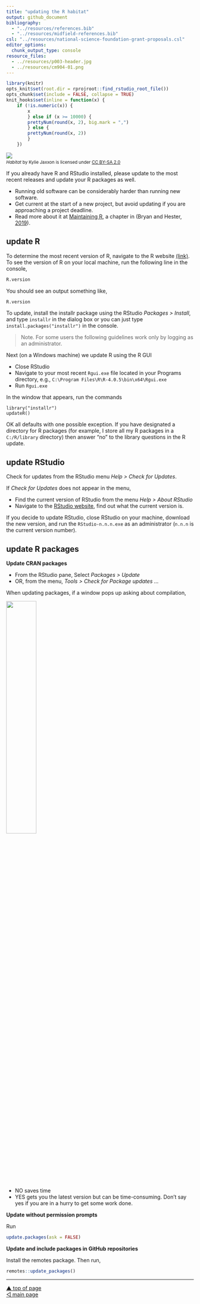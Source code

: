 ```yaml
---
title: "updating the R habitat"
output: github_document
bibliography: 
  - "../resources/references.bib"
  - "../resources/midfield-references.bib"
csl: "../resources/national-science-foundation-grant-proposals.csl"
editor_options: 
  chunk_output_type: console
resource_files:
  - ../resources/p003-header.jpg
  - ../resources/cm904-01.png
---
```


```r
library(knitr)
opts_knit$set(root.dir = rprojroot::find_rstudio_root_file())
opts_chunk$set(include = FALSE, collapse = TRUE) 
knit_hooks$set(inline = function(x) {
	if (!is.numeric(x)) { 
		x 
		} else if (x >= 10000) { 
		prettyNum(round(x, 2), big.mark = ",")
		} else {
		prettyNum(round(x, 2))
		}
	})
```

![](../resources/p003-header.jpg)
<small>
<br>
<i>Habitat</i> by Kylie Jaxxon is licensed under <a href="https://creativecommons.org/licenses/by-sa/2.0/legalcode">CC BY-SA 2.0</a>
<br>
</small>

If you already have R and RStudio installed, please update to the most recent releases and update your R packages as well.


- Running old software can be considerably harder than running new software.
- Get current at the start of a new project, but avoid updating if you are approaching a project deadline.
- Read more about it at [Maintaining R](https://whattheyforgot.org/maintaining-r.html){target="_blank"}, a chapter in (Bryan and Hester, [2019](#ref-Bryan+Hester:2019)).




## update R

To determine the most recent version of R, navigate to the R website [(link)](https://www.r-project.org). To see the version of R on your local machine, run the following line in the console, 

```r
R.version
```

You should see an output something like, 

```r
R.version
```


To update, install the installr package using the RStudio *Packages > Install*, and type `installr` in the dialog box or you can just type `install.packages("installr")` in the console. 

> Note. For some users the following guidelines work only by logging as an administrator. 

Next (on a Windows machine) we update R using the R GUI

- Close RStudio
- Navigate to your most recent `Rgui.exe` file located in your Programs directory, e.g., `C:\Program Files\R\R-4.0.5\bin\x64\Rgui.exe`  
- Run `Rgui.exe`

In the window that appears, run the commands

    library("installr")
    updateR()

OK all defaults with one possible exception. If you have designated a directory for R packages (for example, I store all my R packages in a `C:/R/library` directory) then answer "no" to the library questions in the R update.





## update RStudio

Check for updates from the RStudio menu *Help \> Check for Updates*.

If *Check for Updates* does not appear in the menu,

  - Find the current version of RStudio from the menu *Help \> About
    RStudio*  
  - Navigate to the [RStudio website](https://www.rstudio.com/products/rstudio/#Desktop){target="_blank"}, find
    out what the current version is.

If you decide to update RStudio, close RStudio on your machine, download
the new version, and run the `RStudio-n.n.n.exe` as an administrator
(`n.n.n` is the current version number).

## update R packages

**Update CRAN packages**

  - From the RStudio pane, Select *Packages \> Update*
  - OR, from the menu, *Tools \> Check for Package updates …*

When updating packages, if a window pops up asking about compilation,

<img src="../resources/cm904-01.png" width="40%" />

  - NO saves time
  - YES gets you the latest version but can be time-consuming. Don’t say
    yes if you are in a hurry to get some work done.

**Update without permission prompts**

Run

```r
update.packages(ask = FALSE)
```


**Update and include packages in GitHub repositories**

Install the remotes package.  Then run, 

```r
remotes::update_packages()
```



***
<a href="#top">&#9650; top of page</a>    
[&#9665; main page](../README.md)



